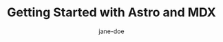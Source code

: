 ---
title: "Getting Started with Astro and MDX"
description: "Learn how to use MDX components in your Astro blog"
publishDate: 2024-01-15
order: 1
author: ["jane-doe"]
tags: ["astro", "mdx", "web development"]
featuredImage: "@/assets/background.svg"
# hasPage: true
seo:
  metaTitle: "Astro MDX Guide - Complete Tutorial for Beginners"
  ogTitle: "Master Astro with MDX Components"
  ogDescription: "Step-by-step guide to integrating MDX in your Astro project"
  ogImage: "@/assets/background.svg"
  twitterTitle: "🚀 Astro + MDX = Amazing Developer Experience"
  twitterDescription: "Learn how MDX supercharges your Astro blog"
  twitterImage: "@/assets/astro.svg"
  keywords: ["astro tutorial", "mdx components", "static site generator"]
  robots: "noindex, follow"
---